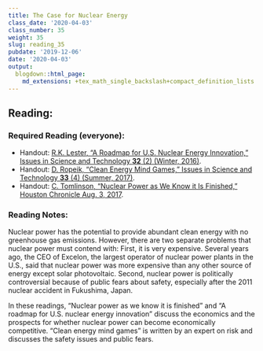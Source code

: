 ```yaml
---
title: The Case for Nuclear Energy
class_date: '2020-04-03'
class_number: 35
weight: 35
slug: reading_35
pubdate: '2019-12-06'
date: '2020-04-03'
output:
  blogdown::html_page:
    md_extensions: +tex_math_single_backslash+compact_definition_lists
---
```

## Reading:

### Required Reading (everyone):
* Handout: [R.K. Lester, "A Roadmap for U.S. Nuclear Energy Innovation," Issues in Science and Technology **32** (2) (Winter, 2016)
  ](http://issues.org/32-2/a-roadmap-for-u-s-nuclear-energy-innovation/){target="_blank"}.
* Handout: [D. Ropeik, "Clean Energy Mind Games," Issues in Science and Technology **33** (4) (Summer, 2017)](http://issues.org/33-4/clean-energy-mind-games/){target="_blank"}.
* Handout: [C. Tomlinson, "Nuclear Power as We Know it Is Finished," Houston Chronicle Aug. 3, 2017](https://www.houstonchronicle.com/business/columnists/tomlinson/article/Nuclear-power-as-we-know-it-is-finished-11727465.php){target="_blank"}.

### Reading Notes:

Nuclear power has the potential to provide abundant clean energy with no greenhouse gas emissions. However, there are two separate problems that nuclear power must contend with: First, it is very expensive. Several years ago, the CEO of Excelon, the largest operator of nuclear power plants in the U.S., said that nuclear power was more expensive than any other source of energy except solar photovoltaic. Second, nuclear power is politically controversial because of public fears about safety, especially after the 2011 nuclear accident in Fukushima, Japan.

In these readings, "Nuclear power as we know it is finished" and "A roadmap for U.S. nuclear energy innovation" discuss the economics and the prospects for whether nuclear power can become economically competitive. "Clean energy mind games" is written by an expert on risk and discusses the safety issues and public fears.
